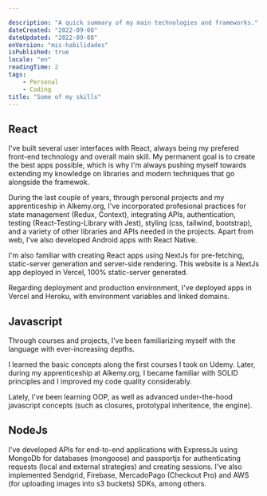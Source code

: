```yaml
---

description: "A quick summary of my main technologies and frameworks."
dateCreated: "2022-09-08"
dateUpdated: "2022-09-08"
enVersion: "mis-habilidades" 
isPublished: true
locale: "en"
readingTime: 2
tags: 
    - Personal
    - Coding
title: "Some of my skills"
---
```


## React

I've built several user interfaces with React, always being my prefered front-end technology and overall main skill. My permanent goal is to create the best apps possible, which is why I'm always pushing myself towards extending my knowledge on libraries and modern techniques that go alongside the framewok. 

During the last couple of years, through personal projects and my apprenticeship in Alkemy.org, I've incorporated profesional practices for state management (Redux, Context), integrating APIs, authentication, testing (React-Testing-Library with Jest), styling (css, tailwind, bootstrap), and a variety of other libraries and APIs needed in the projects. Apart from web, I've also developed Android apps with React Native.

I'm also familiar with creating React apps using NextJs for pre-fetching, static-server generation and server-side rendering. This website is a NextJs app deployed in Vercel, 100% static-server generated. 

Regarding deployment and production environment, I've deployed apps in Vercel and Heroku, with environment variables and linked domains. 

## Javascript

Through courses and projects, I've been familiarizing myself with the language with ever-increasing depths. 

I learned the basic concepts along the first courses I took on Udemy. Later, during my apprenticeship at Alkemy.org, I became familiar with SOLID principles and I improved my code quality considerably.

Lately, I've been learning OOP, as well as advanced under-the-hood javascript concepts (such as closures, prototypal inheritence, the engine).

## NodeJs

I've developed APIs for end-to-end applications with ExpressJs using MongoDb for databases (mongoose) and passportjs for authenticating requests (local and external strategies) and creating sessions. I've also implemented Sendgrid, Firebase, MercadoPago (Checkout Pro) and AWS (for uploading images into s3 buckets) SDKs, among others.
